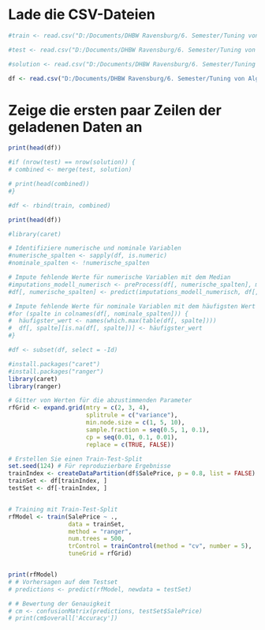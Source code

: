 # Lade die CSV-Dateien

```r

#train <- read.csv("D:/Documents/DHBW Ravensburg/6. Semester/Tuning von Algorithmen/tuning_house_prices/resources/train.csv")

#test <- read.csv("D:/Documents/DHBW Ravensburg/6. Semester/Tuning von Algorithmen/tuning_house_prices/resources/test.csv")

#solution <- read.csv("D:/Documents/DHBW Ravensburg/6. Semester/Tuning von Algorithmen/tuning_house_prices/resources/solution.csv")

df <- read.csv("D:/Documents/DHBW Ravensburg/6. Semester/Tuning von Algorithmen/tuning_house_prices/resources/house_prices_df.csv")

```


# Zeige die ersten paar Zeilen der geladenen Daten an

```r
print(head(df))
```

```r
#if (nrow(test) == nrow(solution)) {
# combined <- merge(test, solution)

# print(head(combined))
#}
```

```r
#df <- rbind(train, combined)

print(head(df))

```
```r
#library(caret)

# Identifiziere numerische und nominale Variablen
#numerische_spalten <- sapply(df, is.numeric)
#nominale_spalten <- !numerische_spalten

# Impute fehlende Werte für numerische Variablen mit dem Median
#imputations_modell_numerisch <- preProcess(df[, numerische_spalten], method = "medianImpute")
#df[, numerische_spalten] <- predict(imputations_modell_numerisch, df[, numerische_spalten])

# Impute fehlende Werte für nominale Variablen mit dem häufigsten Wert
#for (spalte in colnames(df[, nominale_spalten])) {
#  häufigster_wert <- names(which.max(table(df[, spalte])))
#  df[, spalte][is.na(df[, spalte])] <- häufigster_wert
#}

#df <- subset(df, select = -Id)
```


```r
#install.packages("caret")
#install.packages("ranger")
library(caret)
library(ranger)

# Gitter von Werten für die abzustimmenden Parameter
rfGrid <- expand.grid(mtry = c(2, 3, 4), 
                      splitrule = c("variance"), 
                      min.node.size = c(1, 5, 10),
                      sample.fraction = seq(0.5, 1, 0.1), 
                      cp = seq(0.01, 0.1, 0.01),
                      replace = c(TRUE, FALSE))

# Erstellen Sie einen Train-Test-Split
set.seed(124) # Für reproduzierbare Ergebnisse
trainIndex <- createDataPartition(df$SalePrice, p = 0.8, list = FALSE)
trainSet <- df[trainIndex, ]
testSet <- df[-trainIndex, ]


# Training mit Train-Test-Split
rfModel <- train(SalePrice ~ ., 
                 data = trainSet, 
                 method = "ranger",
                 num.trees = 500,
                 trControl = trainControl(method = "cv", number = 5), 
                 tuneGrid = rfGrid)


print(rfModel)
# # Vorhersagen auf dem Testset
# predictions <- predict(rfModel, newdata = testSet)

# # Bewertung der Genauigkeit
# cm <- confusionMatrix(predictions, testSet$SalePrice)
# print(cm$overall['Accuracy'])

```

```r


```